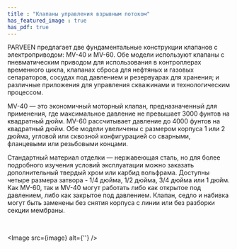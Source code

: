 ```yaml
---
title : "Клапаны управления взрывным потоком"
has_featured_image : true
has_pdf: true
---
```



PARVEEN предлагает две фундаментальные конструкции клапанов с электроприводом: MV-40 и MV-60. Обе модели используют клапаны с пневматическим приводом для использования в контроллерах временного цикла, клапанах сброса для нефтяных и газовых сепараторов, сосудах под давлением и резервуарах для хранения; и различные приложения для управления скважинами и технологическим процессом.

MV-40 — это экономичный моторный клапан, предназначенный для применения, где максимальное давление не превышает 3000 фунтов на квадратный дюйм. MV-60 рассчитывает давление до 4000 фунтов на квадратный дюйм. Обе модели увеличены с размером корпуса 1 или 2 дюйма, угловой или сквозной конфигурацией со сварными, фланцевыми или резьбовыми концами.

Стандартный материал отделки — нержавеющая сталь, но для более подробного изучения условий эксплуатации можно заказать дополнительный твердый хром или карбид вольфрама. Доступны четыре размера затвора - 1/4 дюйма, 1/2 дюйма, 3/4 дюйма или 1 дюйм. Как MV-60, так и MV-40 могут работать либо как открытое под давлением, либо как закрытое под давлением. Клапан, седло и набивка могут быть заменены без снятия корпуса с линии или без разборки секции мембраны.

<br />

<Image src={image} alt={''} />